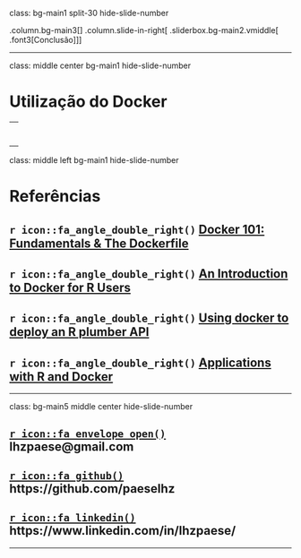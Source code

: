 class: bg-main1 split-30 hide-slide-number

.column.bg-main3[
]
.column.slide-in-right[
.sliderbox.bg-main2.vmiddle[
.font3[Conclusão]
]]

---

class: middle center bg-main1 hide-slide-number

# Utilização do Docker

--
  <div class = "bullet2">
  <ul>
  <li> O Docker pode ser uma ferramente muito útil para facilitar o desenvolvimento, debug e implantação de aplicativos e serviços. </li>
  <li> Com a crescente integração com o R, ele se mostra como um facilitador para equipes que trabalham com análise de dados publicarem seus trabalhos, garantindo maior visibilidade, com menor preocupação em manutenção de servidores </li>
  <li> Além disso, via integração com serviços como Kubernetes, é possível construir uma solução escalável para qualquer serviço desenvolvido em R. </li>
  </ul>
  </div>
---

class: middle left bg-main1 hide-slide-number

# Referências

## `r icon::fa_angle_double_right()` [Docker 101: Fundamentals & The Dockerfile](https://medium.com/@paigen11/docker-101-fundamentals-the-dockerfile-b33b59d0f14b)

## `r icon::fa_angle_double_right()` [An Introduction to Docker for R Users](https://colinfay.me/docker-r-reproducibility/)

## `r icon::fa_angle_double_right()` [Using docker to deploy an R plumber API](https://medium.com/@skyetetra/using-docker-to-deploy-an-r-plumber-api-863ccf91516d)

## `r icon::fa_angle_double_right()` [Applications with R and Docker](http://www.cascadia-analytics.com/docs/user2018-docker-r-tutorial-slides.pdf)

---

class: bg-main5 middle center hide-slide-number

## [`r icon::fa_envelope_open()`](mailto:lhzpaese@gmail.com) lhzpaese@gmail.com
## [`r icon::fa_github()`](https://github.com/paeselhz) https://github.com/paeselhz
## [`r icon::fa_linkedin()`](https://www.linkedin.com/in/lhzpaese/) https://www.linkedin.com/in/lhzpaese/

---